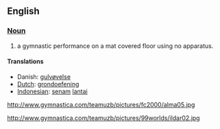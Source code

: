 ==English==

=== [[Noun]] ===
# a gymnastic performance on a mat covered floor using no apparatus.
====Translations====
*Danish: [[gulvøvelse]]
*[[Dutch]]: [[grondoefening]]
*[[Indonesian]]: [[senam]] [[lantai]]

http://www.gymnastica.com/teamuzb/pictures/fc2000/alma05.jpg

http://www.gymnastica.com/teamuzb/pictures/99worlds/ildar02.jpg